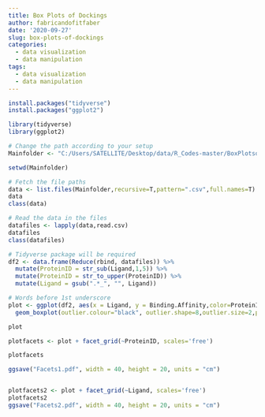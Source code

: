 ```yaml
---
title: Box Plots of Dockings
author: fabricandofitfaber
date: '2020-09-27'
slug: box-plots-of-dockings
categories:
  - data visualization
  - data manipulation
tags:
  - data visualization
  - data manipulation
---
```



```r
install.packages("tidyverse")
install.packages("ggplot2")

library(tidyverse)
library(ggplot2)
```


```r
# Change the path according to your setup
Mainfolder <- "C:/Users/SATELLITE/Desktop/data/R_Codes-master/BoxPlotsofDockings/Dockings2"

setwd(Mainfolder)
```


```r
# Fetch the file paths
data <- list.files(Mainfolder,recursive=T,pattern=".csv",full.names=T)
data
class(data)
```


```r
# Read the data in the files
datafiles <- lapply(data,read.csv)
datafiles
class(datafiles)
```


```r
# Tidyverse package will be required
df2 <- data.frame(Reduce(rbind, datafiles)) %>%
  mutate(ProteinID = str_sub(Ligand,1,5)) %>%
  mutate(ProteinID = str_to_upper(ProteinID)) %>%
  mutate(Ligand = gsub(".*_", "", Ligand))
```


```r
# Words before 1st underscore 
plot <- ggplot(df2, aes(x = Ligand, y = Binding.Affinity,color=ProteinID, fill=ProteinID)) +
  geom_boxplot(outlier.colour="black", outlier.shape=8,outlier.size=2,position=position_dodge(1),color="Black")+ scale_fill_brewer(palette="Blues")+ labs(title="Binding Affinities of Compounds",x="Compounds/Drugs", y = "Binding Adffinity (kcal/mol)") +  theme_bw()+ theme(axis.text.x = element_text(angle = 45, vjust = 1,  hjust = 1))

plot

plotfacets <- plot + facet_grid(~ProteinID, scales='free') 

plotfacets

ggsave("Facets1.pdf", width = 40, height = 20, units = "cm")  


plotfacets2 <- plot + facet_grid(~Ligand, scales='free') 
plotfacets2
ggsave("Facets2.pdf", width = 40, height = 20, units = "cm") 
```

